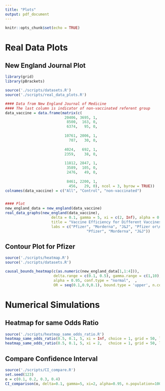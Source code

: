 ```yaml
---
title: "Plots"
output: pdf_document
---
```


```r
knitr::opts_chunk$set(echo = TRUE)
```



# Real Data Plots
## New England Journal Plot


```r
library(grid)
library(pBrackets)

source('./scripts/datasets.R')
source('./scripts/real_data_plots.R')

#### Data from New England Journal of Medicine
#### The last column is indicator of non-vaccinated referent group
data_vaccine = data.frame(matrix(c(
                           20406, 3695, 1, 
                            8500,  163, 0,
                            6374,   95, 0,
                          
                           10761, 2006, 1,    
                             707,   30, 0,
                          
                           4024,   692, 1,      
                           2359,    38, 0, 
                          
                           11812, 2847, 1, 
                            3589,  105, 0,
                            2476,   49, 0,
                          
                            8461, 2200, 1,     
                             456,   29, 0), ncol = 3, byrow = TRUE))
colnames(data_vaccine) = c("All", "Control", "non-vaccinated")


#### Plot
new_england_data = new_england(data_vaccine)
real_data_graphs(new_england(data_vaccine), 
                     delta = 0.1, gamma = 5, xi = c(2, Inf), alpha = 0.95, conf.type = 'normal',
                     title = "Vaccine Efficiency for Different Vaccines", 
                     labs = c("Pfizer", "Morderna", "J&J", "Pfizer or\nMorderna", 
                                     "Pfizer", "Morderna", "J&J"))
```

## Contour Plot for Pfizer


```r
source('./scripts/heatmap.R')
source('./scripts/datasets.R')

causal_bounds_heatmap(c(as.numeric(new_england_data[1,1:4])), 
                      delta.range = c(0.1, 0.5), gamma.range = c(1,10), xi = c(2,Inf), 
                      alpha = 0.95, conf.type = "normal",  ,
                      OR = seq(0.1,0.9,0.1), bound.type = 'upper', n.contours = 5, grid = 10)
```


\newpage

# Numerical Simulations


## Heatmap for same Odds Ratio

```r
source('./scripts/heatmap_same_odds_ratio.R')
heatmap_same_odds_ratio(0.5, 0.1, 5, xi = Inf, choice = 1, grid = 50, log.transform = TRUE)
heatmap_same_odds_ratio(0.5, 0.1, 5, xi = 2,   choice = 1, grid = 50, log.transform = TRUE)
```

\newpage

## Compare Confidence Interval

```r
source('./scripts/CI_compare.R')
set.seed(123)
o = c(0.1, 0.2, 0.3, 0.4)
CI_comparison(o, delta=0.1, gamma=5, xi=2, alpha=0.95, n.population=1000, n.sim=20)
```



